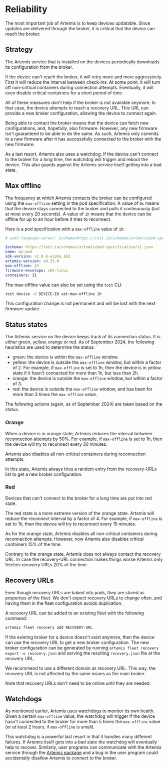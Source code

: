 # Reliability

The most important job of Artemis is to keep devices updatable. Since updates
are delivered through the broker, it is critical that the device can reach the broker.

## Strategy

The Artemis service that is installed on the devices periodically downloads its
configuration from the broker.

If the device can't reach the broker, it will retry more and more aggressively.
First it will reduce the interval between
check-ins. At some point, it will turn off non-critical containers during connection
attempts. Eventually, it will even disable critical containers for a short period of time.

All of these measures don't help if the broker is not available anymore. In that case,
the device attempts to reach a recovery URL. This URL can provide a new broker
configuration, allowing the device to connect again.

Being able to contact the broker means that the device can fetch new configurations,
and, hopefully, also firmware. However, any new firmware isn't guaranteed to be able
to do the same. As such, Artemis only commits to a new firmware after it has
successfully connected to the broker with the new firmware.

As a last resort, Artemis also uses a watchdog. If the device can't connect to the
broker for a long time, the watchdog will trigger and reboot the device. This also
guards against the Artemis service itself getting into a bad state.

## Max offline

The frequency at which Artemis contacts the broker can be configured using the
`max-offline` setting in the pod specification. A value of `0s` means that the
device stays connected to the broker and polls it continuously (but at most
every 20 seconds). A value of `1h` means that the device can be offline for
up to an hour before it tries to reconnect.

Here is a pod specification with a `max-offline` value of `1h`:

```yaml
# yaml-language-server: $schema=https://toit.io/schemas/artemis/pod-specification/v1.json

$schema: https://toit.io/schemas/artemis/pod-specification/v1.json
name: my-pod
sdk-version: v2.0.0-alpha.162
artemis-version: v0.25.0
max-offline: 1h
firmware-envelope: x64-linux
containers: {}
```

The max-offline value can also be set using the `toit` CLI:

```bash
toit device -d DEVICE-ID set-max-offline 1h
```

This configuration change is not permanent and will be lost with the next firmware update.

## Status states

The Artemis service on the device keeps track of its connection status. It is either
green, yellow, orange or red. As of September 2024, the following heuristics are used
to determine the status:
- green: the device is within the `max-offline` window.
- yellow: the device is outside the `max-offline` window, but within a factor of 2. For
  example, if `max-offline` is set to 1h, then the device is in yellow state if it hasn't
  connected for more than 1h, but less than 2h.
- orange: the device is outside the `max-offline` window, but within a factor of 3.
- red: the device is outside the `max-offline` window, and has been for more than 3 times
  the `max-offline` value.

The following actions (again, as of September 2024) are taken based on the status.

### Orange

When a device is in orange state, Artemis reduces the interval between reconnection
attempts by 50%. For example, if `max-offline` is set to 1h, then the device will
try to reconnect every 30 minutes.

Artemis also disables all non-critical containers during reconnection attempts.

In this state, Artemis always tries a random entry from the recovery-URLs list to
get a new broker configuration.

### Red

Devices that can't connect to the broker for a long time are put into red state.

The red state is a more extreme version of the orange state. Artemis will reduce the
reconnect interval by a factor of 4. For example, if `max-offline` is
set to 1h, then the device will try to reconnect every 15 minutes.

As for the orange state, Artemis disables all non-critical containers during
reconnection attempts. However, now Artemis also disables critical containers
15% of the time.

Contrary to the orange state, Artemis does not always contact the recovery URL.
In case the recovery-URL connection makes things worse Artemis only fetches
recovery URLs 20% of the time.

## Recovery URLs

Even though recovery URLs are baked into pods, they are stored as properties of
the fleet. We don't expect recovery URLs to change often, and having them in the
fleet configuration avoids duplication.

A recovery URL can be added to an existing fleet with the following command:

```bash
artemis fleet recovery add RECOVERY-URL
```

If the existing broker for a device doesn't exist anymore, then the device can
use the recovery URL to get a new broker configuration. The new broker configuration
can be generated by running `artemis fleet recovery export -o recovery.json` and
serving the resulting `recovery.json` file at the recovery URL.

We recommend to use a different domain as recovery URL. This way, the recovery URL
is not affected by the same issues as the main broker.

Note that recovery URLs don't need to be online until they are needed.

## Watchdogs

As mentioned earlier, Artemis uses watchdogs to monitor its own health. Given a
certain `max-offline` value, the watchdog will trigger if the device hasn't connected
to the broker for more than 5 times the `max-offline` value (or at least 2 hours, if
`max-offline` is small).

This watchdog is a powerful last resort in that it handles many different failures. If
Artemis itself gets into a bad state the watchdog will eventually help to recover.
Similarly, user programs can communicate with the Artemis service through the [Artemis
package](https://pkg.toit.io/package/github.com%2Ftoitware%2Ftoit-artemis) and a bug
in the user program could accidentally disallow Artemis to connect to the broker.
